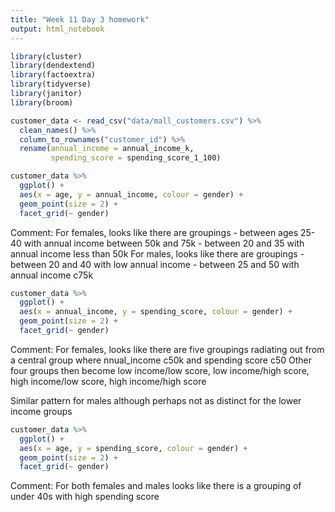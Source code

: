 ```yaml
---
title: "Week 11 Day 3 homework"
output: html_notebook
---
```


```r
library(cluster)
library(dendextend)
library(factoextra)
library(tidyverse)
library(janitor)
library(broom)
```

```r
customer_data <- read_csv("data/mall_customers.csv") %>% 
  clean_names() %>% 
  column_to_rownames("customer_id") %>% 
  rename(annual_income = annual_income_k,
         spending_score = spending_score_1_100)


```

```r
customer_data %>% 
  ggplot() +
  aes(x = age, y = annual_income, colour = gender) +
  geom_point(size = 2) +
  facet_grid(~ gender)
```

Comment: 
For females, looks like there are groupings
 - between ages 25-40 with annual income between 50k and 75k
 - between 20 and 35 with annual income less than 50k
 For males, looks like there are groupings
  - between 20 and 40 with low annual income
  - between 25 and 50 with annual income c75k

```r
customer_data %>% 
  ggplot() +
  aes(x = annual_income, y = spending_score, colour = gender) +
  geom_point(size = 2) +
  facet_grid(~ gender)

```
Comment:
For females, looks like there are five groupings radiating out from a central 
group where nnual_income c50k and spending score c50
 Other four groups then become low income/low score, low income/high score, 
 high income/low score, high income/high score

Similar pattern for males although perhaps not as distinct for the lower income groups


```r
customer_data %>% 
  ggplot() +
  aes(x = age, y = spending_score, colour = gender) +
  geom_point(size = 2) +
  facet_grid(~ gender)
```

Comment:
For both females and males looks like there is a grouping of under 40s with high spending score
